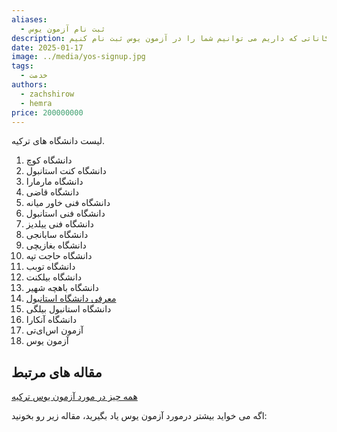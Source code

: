 ```yaml
---
aliases:
  - ثبت نام آزمون یوس
description: ما در کافی نت دی با تجربه ای و امکاناتی که داریم می توانیم شما را در آزمون یوس ثبت نام کنیم.
date: 2025-01-17
image: ../media/yos-signup.jpg
tags:
  - خدمت
authors:
  - zachshirow
  - hemra
price: 200000000
---
```


لیست دانشگاه های ترکیه. 

1. دانشگاه کوچ
2. دانشگاه کنت استانبول
3. دانشگاه مارمارا
4. دانشگاه قاضی
5. دانشگاه فنی خاور میانه
6. دانشگاه فنی استانبول
7. دانشگاه فنی ییلدیز
8. دانشگاه سابانجی
9. دانشگاه بغازیچی
10. دانشگاه حاجت تپه
11. دانشگاه توبب
12. دانشگاه بیلکنت
13. دانشگاه باهچه شهیر
14. [معرفی دانشگاه استانبول](../blog/istanbul-university.md)
15. دانشگاه استانبول بیلگی
16. دانشگاه آنکارا
17. آزمون اس‌ای‌تی
18. آزمون یوس

## مقاله های مرتبط

[همه چیز در مورد آزمون یوس ترکیه](../blog/about-yos-exam.md)


اگه می خواید بیشتر درمورد آزمون یوس یاد بگیرید، مقاله زیر رو بخونید: 

<BlogCardLink  id="about-yos-exam" collection="blog" />






